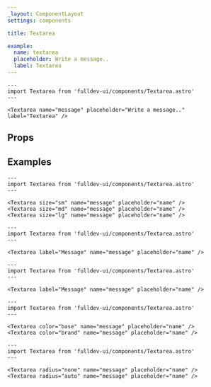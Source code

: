 ```yaml
---
_layout: ComponentLayout
settings: components

title: Textarea

example:
  name: textarea
  placeholder: Write a message..
  label: Textarea
---
```



```astro live
---
import Textarea from 'fulldev-ui/components/Textarea.astro'
---

<Textarea name="message" placeholder="Write a message.." label="Textarea" />
```

## Props

<PropsTable />

## Examples

```astro live
---
import Textarea from 'fulldev-ui/components/Textarea.astro'
---

<Textarea size="sm" name="message" placeholder="name" />
<Textarea size="md" name="message" placeholder="name" />
<Textarea size="lg" name="message" placeholder="name" />
```

```astro live
---
import Textarea from 'fulldev-ui/components/Textarea.astro'
---

<Textarea label="Message" name="message" placeholder="name" />
```

```astro live
---
import Textarea from 'fulldev-ui/components/Textarea.astro'
---

<Textarea label="Message" name="message" placeholder="name" />
```

```astro live
---
import Textarea from 'fulldev-ui/components/Textarea.astro'
---

<Textarea color="base" name="message" placeholder="name" />
<Textarea color="brand" name="message" placeholder="name" />
```

```astro live
---
import Textarea from 'fulldev-ui/components/Textarea.astro'
---

<Textarea radius="none" name="message" placeholder="name" />
<Textarea radius="auto" name="message" placeholder="name" />
```
